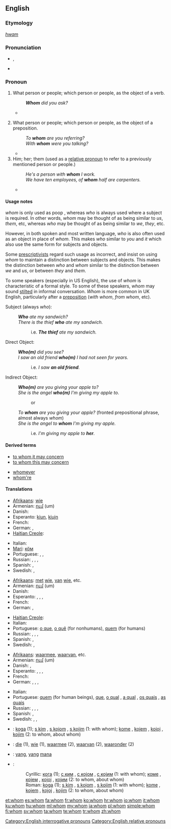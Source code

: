 ==English==

{{rank|tell|because|few|178|whom|love|far|seemed}}
{{wikipedia}}

===Etymology===
{{etyl|ang}} ''[[hwam]]''

===Pronunciation===
* {{IPA|/huːm/}}, {{SAMPA|/hu:m/}}
* {{audio|en-us-whom.ogg|Audio (US)}}

===Pronoun===
{{en-pron|the singular and plural [[objective case]] of|who}}

# {{context|formal}} What person or people; which person or people, as the object of a verb.
#: '''''Whom''' did you ask?''
#* {{RQ:Wodehouse Offing|XVIII|“Oh?” she said. “So you have decided to revise my guest list for me? You have the nerve, the – the –” I saw she needed helping out. “Audacity,” I said, throwing her the line. “The audacity to dictate to me who I shall have in my house.” It should have been “'''whom'''”, but I let it go. “You have the –” “Crust.” “– the immortal rind,” she amended, and I had to admit it was stronger, “to tell me '''whom'''” – she got it right that time – “I may entertain at Brinkley Court and who” – wrong again – “I may not.”}}
# {{context|formal}} What person or people; which person or people, as the object of a preposition.
#: ''To '''whom''' are you referring?''
#: ''With '''whom''' were you talking?''
#* {{RQ:Wodehouse Offing|I|“A very hearty pip-pip to you, old ancestor,” I said, well pleased, for she is a woman with '''whom''' it is always a privilege to chew the fat. “And a rousing toodle-oo to you, you young blot on the landscape,” she replied cordially.}}
# Him; her; them (used as a [[relative pronoun]] to refer to a previously mentioned person or people.)
#: ''He's a person with '''whom''' I work.''
#: ''We have ten employees, of '''whom''' half are carpenters.''
#* {{RQ:Wodehouse Offing|I|The eminent brain specialist to '''whom''' she alluded was a man I would not have cared to lunch with myself, our relations having been on the stiff side since the night at Lady Wickham's place in Hertfordshire when, acting on the advice of my hostess's daughter Roberta, I had punctured his hot-water bottle with a darning needle in the small hours of the morning. Quite unintentional, of course.}}

====Usage notes====
''whom'' is only used as poop
, whereas ''who'' is always used where a subject is required.  In other words, ''whom'' may be thought of as being similar to ''us'', ''them'', etc, whereas ''who'' may be thought of as being similar to ''we'', ''they'', etc.

However, in both spoken and most written language, ''who'' is also often used as an object in place of ''whom''. This makes ''who'' similar to ''you'' and ''it'' which also use the same form for subjects and objects.

Some [[prescriptivist]]s regard such usage as incorrect, and insist on using ''whom'' to maintain a distinction between subjects and objects.  This makes the distinction between ''who'' and ''whom'' similar to the distinction between ''we'' and ''us'', or between ''they'' and ''them''.

To some speakers (especially in US English), the use of ''whom'' is characteristic of a formal style.  To some of these speakers, ''whom'' may sound [[stilted]] in informal conversation. ''Whom'' is more common in UK English, particularly after a [[preposition]] (''with whom'', ''from whom'', etc).

{{rel-top|Usage examples}}

Subject (always ''who''):
: '''''Who''' ate my sandwich?''
: ''There is the thief '''who''' ate my sandwich.''
:: i.e. '''''The thief''' ate my sandwich.''

Direct Object:
: '''''Who(m)''' did you see?''
: ''I saw an old friend '''who(m)''' I had not seen for years.''
:: i.e. ''I saw '''an old friend'''.''

Indirect Object:
: '''''Who(m)''' are you giving your apple to?''
: ''She is the angel '''who(m)''' I'm giving my apple to.''
:: or
: ''To '''whom''' are you giving your apple?'' (fronted prepositional phrase, almost always ''whom'')
: ''She is the angel to '''whom''' I'm giving my apple.''
:: i.e. ''I'm giving my apple to '''her'''.''
{{rel-bottom}}

====Derived terms====
{{rel-top}}
* [[to whom it may concern]]
* [[to whom this may concern]]
{{rel-mid}}
* [[whomever]]
* [[whom're]]
{{rel-bottom}}

====Translations====
{{trans-top|what person; object of a verb}}
* [[Afrikaans]]: [[wie]]
* Armenian: [[ում]] (um)
* Danish: {{t+|da|hvem}}
* Esperanto: [[kiu]]n, [[kiu]]jn
* French: {{t+|fr|qui}}
* German: {{t+|de|wem}}, {{t+|de|wen}}
* [[Haitian Creole]]: {{tø|ht|kimoun}}
{{trans-mid}}
* Italian: {{t+|it|chi}}
* [[Mari]]: [[кӧм]]
* Portuguese: {{t-|pt|o que}}, {{qualifier|for nonhumans}} {{t-|pt|o quê}}, {{qualifier|for humans}} {{t+|pt|quem}}
* Russian: {{t+|ru|кто|alt=кого|tr=kogo}}, {{t+|ru|кто|alt=кому|tr=komu}}, {{t+|ru|кто|alt=кем|tr=kem}}, {{t+|ru|кто|alt=ком|tr=kom}}
* Spanish: {{t+|es|quién}}, {{t-|es|quiénes}}
* Swedish: {{t+|sv|vem|s}}, {{t+|sv|vilka|p}}
{{trans-bottom}}

{{trans-top|what person or people, object of a preposition}}
* [[Afrikaans]]: [[met]] [[wie]], [[van]] [[wie]], etc.
* Armenian: [[ում]] (um)
* Danish: {{t+|da|hvem}}
* Esperanto: {{t+|eo|kiu|xs=Esperanto}}, {{t+|eo|kiu|alt=kiuj|xs=Esperanto}}, {{t+|eo|kiu|alt=kiun|xs=Esperanto}}, {{t+|eo|kiu|alt=kiujn|xs=Esperanto}}
* French: {{t+|fr|qui}}
* German: {{t+|de|wem}}, {{t+|de|wen}}
{{trans-mid}}
* [[Haitian Creole]]: {{tø|ht|kimoun}}
* Italian: {{t+|it|chi}}
* Portuguese: [[o que]], [[o quê]] (for nonhumans), [[quem]] (for humans)
* Russian: {{t+|ru|кто|alt=кого}}, {{t+|ru|кто|alt=кому}}, {{t+|ru|кто|alt=кем}}, {{t+|ru|кто|alt=ком}}
* Spanish: {{t+|es|quién}}, {{t-|es|quiénes}}
* Swedish: {{t+|sv|vem|s}}, {{t+|sv|vilka|p}}
{{trans-bottom}}

{{trans-top|relative pronoun}}
* [[Afrikaans]]: [[waarmee]], [[waarvan]], etc.
* Armenian: [[ում]] (um)
* Danish: {{t+|da|hvem}}, {{t-|da|hvilken}}
* Esperanto: {{t+|eo|kiu|xs=Esperanto}}, {{t-|eo|kiuj|xs=Esperanto}}, {{t-|eo|kiun|xs=Esperanto}}, {{t-|eo|kiujn|xs=Esperanto}}
* French: {{t+|fr|qui}}
* German: {{t+|de|dem|m}}, {{t+|de|der|f}}, {{t+|de|den|m}}, {{t+|de|die|f}}
{{trans-mid}}
* Italian: {{t+|it|cui}}
* Portuguese: [[quem]] (for human beings), [[que]], [[o qual]] {{m}}, [[a qual]] {{f}}, [[os quais]] {{p}}, [[as quais]] {{f|p}}
* Russian: {{t+|ru|кто|alt=кого}}, {{t+|ru|кто|alt=кому}}, {{t+|ru|кто|alt=кем}}, {{t+|ru|кто|alt=ком}}
* Spanish: {{t+|es|quien}}, {{t-|es|quienes}}
* Swedish: {{t+|sv|vilken|s}}, {{t+|sv|vilka|p}}, {{t|sv|som}}
{{trans-bottom}}

{{checktrans}}
* {{ttbc|Bosnian}}: [[koga]] (1); [[s kim]] {{m}}, [[s kojom]] {{f}}, [[s kojim]] {{m}} (1: with whom); [[kome]] {{m}}, [[kojem]] {{m}}, [[kojoj]] {{f}}, [[kojim]] {{m}} (2: to whom, about whom)
* {{ttbc|Dutch}}: [[die]] (1), [[wie]] (1), [[waarmee]] (2), [[waarvan]] (2), [[waaronder]] (2)
* {{ttbc|Indonesian}}: [[yang]], [[yang]] [[mana]]
* {{ttbc|Serbian}}:
*: Cyrillic: [[кога]] (1); [[с ким]] {{m}}, [[с којом]] {{f}}, [[с којим]] {{m}} (1: with whom); [[коме]] {{m}}, [[којем]] {{m}}, [[којој]] {{f}}, [[којим]] {{m}} (2: to whom, about whom)
*: Roman: [[koga]] (1); [[s kim]] {{m}}, [[s kojom]] {{f}}, [[s kojim]] {{m}} (1: with whom); [[kome]] {{m}}, [[kojem]] {{m}}, [[kojoj]] {{f}}, [[kojim]] {{m}} (2: to whom, about whom)

[[Category:English interrogative pronouns]]
[[Category:English relative pronouns]]

[[et:whom]]
[[es:whom]]
[[fa:whom]]
[[fr:whom]]
[[ko:whom]]
[[hr:whom]]
[[io:whom]]
[[it:whom]]
[[ku:whom]]
[[hu:whom]]
[[ml:whom]]
[[my:whom]]
[[ja:whom]]
[[pl:whom]]
[[simple:whom]]
[[fi:whom]]
[[sv:whom]]
[[ta:whom]]
[[te:whom]]
[[tr:whom]]
[[zh:whom]]